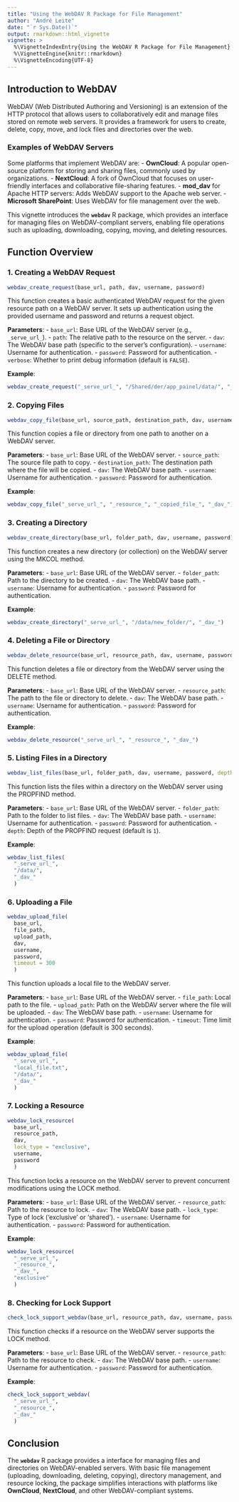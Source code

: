 ```yaml
---
title: "Using the WebDAV R Package for File Management"
author: "André Leite"
date: "`r Sys.Date()`"
output: rmarkdown::html_vignette
vignette: >
  %\VignetteIndexEntry{Using the WebDAV R Package for File Management}
  %\VignetteEngine{knitr::rmarkdown}
  %\VignetteEncoding{UTF-8}
---
```


## Introduction to WebDAV

WebDAV (Web Distributed Authoring and Versioning) is an extension of the HTTP protocol that allows users to collaboratively edit and manage files stored on remote web servers. It provides a framework for users to create, delete, copy, move, and lock files and directories over the web. 

### Examples of WebDAV Servers

Some platforms that implement WebDAV are:
- **OwnCloud**: A popular open-source platform for storing and sharing files, commonly used by organizations.
- **NextCloud**: A fork of OwnCloud that focuses on user-friendly interfaces and collaborative file-sharing features.
- **mod_dav** for Apache HTTP servers: Adds WebDAV support to the Apache web server.
- **Microsoft SharePoint**: Uses WebDAV for file management over the web.

This vignette introduces the **`webdav`** R package, which provides an interface for managing files on WebDAV-compliant servers, enabling file operations such as uploading, downloading, copying, moving, and deleting resources.

## Function Overview

### 1. Creating a WebDAV Request

```r
webdav_create_request(base_url, path, dav, username, password)
```

This function creates a basic authenticated WebDAV request for the given resource path on a WebDAV server. It sets up authentication using the provided username and password and returns a request object.

**Parameters**:
- `base_url`: Base URL of the WebDAV server (e.g., `_serve_url_`).
- `path`: The relative path to the resource on the server.
- `dav`: The WebDAV base path (specific to the server's configuration).
- `username`: Username for authentication.
- `password`: Password for authentication.
- `verbose`: Whether to print debug information (default is `FALSE`).

**Example**:

```r
webdav_create_request("_serve_url_", "/Shared/der/app_painel/data/", "_dav_")
```

### 2. Copying Files

```r
webdav_copy_file(base_url, source_path, destination_path, dav, username, password)
```

This function copies a file or directory from one path to another on a WebDAV server.

**Parameters**:
- `base_url`: Base URL of the WebDAV server.
- `source_path`: The source file path to copy.
- `destination_path`: The destination path where the file will be copied.
- `dav`: The WebDAV base path.
- `username`: Username for authentication.
- `password`: Password for authentication.

**Example**:

```r
webdav_copy_file("_serve_url_", "_resource_", "_copied_file_", "_dav_")
```

### 3. Creating a Directory

```r
webdav_create_directory(base_url, folder_path, dav, username, password)
```

This function creates a new directory (or collection) on the WebDAV server using the MKCOL method.

**Parameters**:
- `base_url`: Base URL of the WebDAV server.
- `folder_path`: Path to the directory to be created.
- `dav`: The WebDAV base path.
- `username`: Username for authentication.
- `password`: Password for authentication.

**Example**:

```r
webdav_create_directory("_serve_url_", "/data/new_folder/", "_dav_")
```

### 4. Deleting a File or Directory

```r
webdav_delete_resource(base_url, resource_path, dav, username, password)
```

This function deletes a file or directory from the WebDAV server using the DELETE method.

**Parameters**:
- `base_url`: Base URL of the WebDAV server.
- `resource_path`: The path to the file or directory to delete.
- `dav`: The WebDAV base path.
- `username`: Username for authentication.
- `password`: Password for authentication.

**Example**:

```r
webdav_delete_resource("_serve_url_", "_resource_", "_dav_")
```

### 5. Listing Files in a Directory

```r
webdav_list_files(base_url, folder_path, dav, username, password, depth = 1)
```

This function lists the files within a directory on the WebDAV server using the PROPFIND method.

**Parameters**:
- `base_url`: Base URL of the WebDAV server.
- `folder_path`: Path to the folder to list files.
- `dav`: The WebDAV base path.
- `username`: Username for authentication.
- `password`: Password for authentication.
- `depth`: Depth of the PROPFIND request (default is `1`).

**Example**:

```r
webdav_list_files(
  "_serve_url_", 
  "/data/", 
  "_dav_"
  )
```

### 6. Uploading a File

```r
webdav_upload_file(
  base_url, 
  file_path, 
  upload_path, 
  dav, 
  username, 
  password, 
  timeout = 300
  )
```

This function uploads a local file to the WebDAV server.

**Parameters**:
- `base_url`: Base URL of the WebDAV server.
- `file_path`: Local path to the file.
- `upload_path`: Path on the WebDAV server where the file will be uploaded.
- `dav`: The WebDAV base path.
- `username`: Username for authentication.
- `password`: Password for authentication.
- `timeout`: Time limit for the upload operation (default is 300 seconds).

**Example**:

```r
webdav_upload_file(
  "_serve_url_", 
  "local_file.txt", 
  "/data/", 
  "_dav_"
  )
```

### 7. Locking a Resource

```r
webdav_lock_resource(
  base_url, 
  resource_path, 
  dav, 
  lock_type = "exclusive", 
  username, 
  password
  )
```

This function locks a resource on the WebDAV server to prevent concurrent modifications using the LOCK method.

**Parameters**:
- `base_url`: Base URL of the WebDAV server.
- `resource_path`: Path to the resource to lock.
- `dav`: The WebDAV base path.
- `lock_type`: Type of lock ('exclusive' or 'shared').
- `username`: Username for authentication.
- `password`: Password for authentication.

**Example**:

```r
webdav_lock_resource(
  "_serve_url_", 
  "_resource_", 
  "_dav_", 
  "exclusive"
  )
```

### 8. Checking for Lock Support

```r
check_lock_support_webdav(base_url, resource_path, dav, username, password)
```

This function checks if a resource on the WebDAV server supports the LOCK method.

**Parameters**:
- `base_url`: Base URL of the WebDAV server.
- `resource_path`: Path to the resource to check.
- `dav`: The WebDAV base path.
- `username`: Username for authentication.
- `password`: Password for authentication.

**Example**:

```r
check_lock_support_webdav(
  "_serve_url_", 
  "_resource_", 
  "_dav_"
  )
```

## Conclusion

The **`webdav`** R package provides a interface for managing files and directories on WebDAV-enabled servers. With basic file management (uploading, downloading, deleting, copying), directory management, and resource locking, the package simplifies interactions with platforms like **OwnCloud**, **NextCloud**, and other WebDAV-compliant systems.

